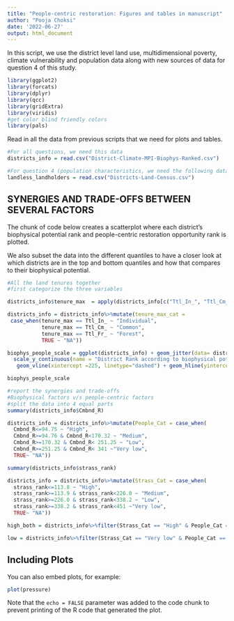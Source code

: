 ```yaml
---
title: "People-centric restoration: Figures and tables in manuscript"
author: "Pooja Choksi"
date: '2022-06-27'
output: html_document
---
```


In this script, we use the district level land use, multidimensional poverty, climate vulnerability and population data along with new sources of data for question 4 of this study.  


```r
library(ggplot2)
library(forcats)
library(dplyr)
library(qcc)
library(gridExtra)
library(viridis)
#get color blind friendly colors 
library(pals)

```


Read in all the data from previous scripts that we need for plots and tables.

```r

#For all questions, we need this data
districts_info = read.csv("District-Climate-MPI-Biophys-Ranked.csv")

#For question 4 (population characteristics, we need the following datasets)
landless_landholders = read.csv("Districts-Land-Census.csv")

```

## SYNERGIES AND TRADE-OFFS BETWEEN SEVERAL FACTORS

The chunk of code below creates a scatterplot where each district's biophysical potential rank and people-centric restoration opportunity rank is plotted. 

We also subset the data into the different quantiles to have a closer look at which districts are in the top and bottom quantiles and how that compares to their biophysical potential.

```r

#All the land tenures together
#first categorize the three variables

districts_info$tenure_max  = apply(districts_info[c("Ttl_In_", "Ttl_Cm_", "Ttl_Fr_")], 1, max)

districts_info = districts_info%>%mutate(tenure_max_cat = 
 case_when(tenure_max == Ttl_In_ ~ "Individual",
           tenure_max == Ttl_Cm_ ~ "Common",
           tenure_max == Ttl_Fr_ ~ "Forest", 
           TRUE ~ "NA"))

biophys_people_scale = ggplot(districts_info) + geom_jitter(data= districts_info, aes(x = strass_rank, y= Cmbnd_R, shape = tenure_max_cat, color = Vlnrb_I, size = MPI_Dst), alpha = 0.5)+ theme_bw()+scale_color_viridis(option = "D")+
  scale_y_continuous(name = "District Rank according to biophysical potential") + scale_x_continuous(name="District Rank according to people-centric variables")+ 
   geom_vline(xintercept =225, linetype="dashed") + geom_hline(yintercept = 170, linetype="dashed")

biophys_people_scale

#report the synergies and trade-offs
#Biophysical factors v/s people-centric factors 
#split the data into 4 equal parts 
summary(districts_info$Cmbnd_R)

districts_info = districts_info%>%mutate(People_Cat = case_when(
  Cmbnd_R<=94.75 ~ "High",
  Cmbnd_R>=94.76 & Cmbnd_R<170.32 ~ "Medium",
  Cmbnd_R>=170.32 & Cmbnd_R< 251.25 ~ "Low",
  Cmbnd_R>=251.25 & Cmbnd_R< 341 ~"Very low",
  TRUE~ "NA"))

summary(districts_info$strass_rank)

districts_info = districts_info%>%mutate(Strass_Cat = case_when(
  strass_rank<=113.8 ~ "High",
  strass_rank>=113.9 & strass_rank<226.0 ~ "Medium",
  strass_rank>=226.0 & strass_rank<338.2 ~ "Low",
  strass_rank>=338.2 & strass_rank<451 ~"Very low",
  TRUE~ "NA"))

high_both = districts_info%>%filter(Strass_Cat == "High" & People_Cat == "High")

low = districts_info%>%filter(Strass_Cat == "Very low" & People_Cat == "High")

```

## Including Plots

You can also embed plots, for example:

```r
plot(pressure)
```

Note that the `echo = FALSE` parameter was added to the code chunk to prevent printing of the R code that generated the plot.

